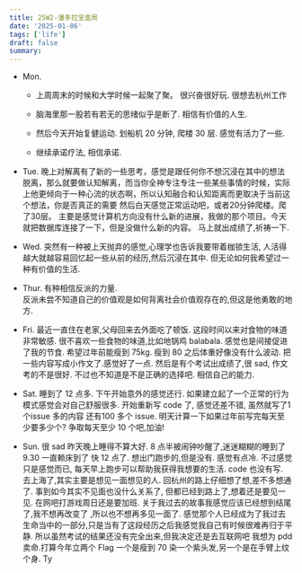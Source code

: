 ```yaml
---
title: 25W2-潘多拉宝盒周
date: '2025-01-06'
tags: ['life']
draft: false
summary:
---
```


- Mon.

  - 上周周末的时候和大学时候一起聚了聚。 很兴奋很好玩. 很想去杭州工作
  - 脑海里那一股若有若无的思绪似乎是断了. 相信有价值的人生.

  - 然后今天开始复健运动. 划船机 20 分钟, 爬楼 30 层. 感觉有活力了一些.
  - 继续承诺疗法, 相信承诺.

- Tue.
  晚上对解离有了新的一些思考，感觉是跟任何你不想沉浸在其中的想法脱离，那么就要做认知解离，而当你全神专注专注一些某些事情的时候，实际上他更倾向于一种心流的状态啊，所以认知融合和认知距离而更取决于当前这个想法，你是否真正的需要
  然后白天感觉正常运动吧，或者20分钟爬楼。爬了30层。
  主要是感觉计算机方向没有什么新的进展，我做的那个项目。今天就把数据库连接了一下，但是没做什么新的内容。
  马上就出成绩了,祈祷一下.

- Wed.
  突然有一种被上天抛弃的感觉,心理学也告诉我要带着枷锁生活,
  人活得越大就越容易回忆起一些从前的经历,然后沉浸在其中.
  但无论如何我希望过一种有价值的生活.

- Thur.
  有种相信反派的力量.  
  反派未尝不知道自己的价值观是如何背离社会价值观存在的,但这是他勇敢的地方.

- Fri.
  最近一直住在老家,父母回来去外面吃了顿饭.
  这段时间以来对食物的味道非常敏感. 很不喜欢一些食物的味道,比如地锅鸡 balabala.
  感觉也是间接促进了我的节食. 希望过年前能瘦到 75kg. 瘦到 80 之后体重好像没有什么波动.
  把一些内容写成小作文了.感觉好了一点.
  然后是有个考试出成绩了,很 sad, 作文考的不是很好. 不过也不知道是不是正确的选择吧.
  相信自己的能力.

- Sat.
  睡到了 12 点多. 下午开始意外的感觉还行.
  如果建立起了一个正常的行为模式感觉会对自己舒服很多.
  开始重新写 code 了, 感觉还差不错, 虽然就写了1个issue 多的内容
  还有100 多个 issue. 明天计算一下如果过年前写完每天至少要多少个?
  争取每天至少 10 个吧,加油!

- Sun.
  很 sad 昨天晚上睡得不算大好. 8 点半被闹钟吵醒了,迷迷糊糊的睡到了 9.30
  一直赖床到了 快 12 点了. 想出门跑步的,但是没有. 感觉有点冷.
  不过感觉只是感觉而已, 每天早上跑步可以帮助我获得我想要的生活.
  code 也没有写.
  去上海了,其实主要是想见一面想见的人.
  回杭州的路上仔细想了想,差不多想通了. 事到如今其实不见面也没什么关系了,
  但都已经到路上了,想着还是要见一见. 在网吧打游戏周日还是要加班.
  关于我过去的故事我感觉应该已经想到结尾了,我不想再改变了 ,所以也不想再多见一面了.
  感觉那个人已经成为了我过去生命当中的一部分,只是当有了这段经历之后我感觉我自己有时候很难再归于平静.
  所以虽然考试的结果还没有完全出来,但我决定还是去互联网吧
  我想为 pdd 卖命.打算今年立两个 Flag 一个是瘦到 70 染一个紫头发,另一个是在手臂上纹个身.
  Ty
